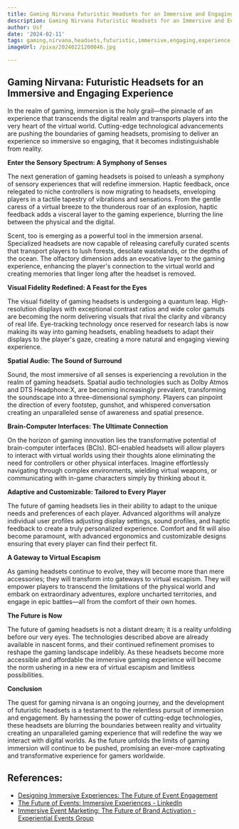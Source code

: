 ```yaml
---
title: Gaming Nirvana Futuristic Headsets for an Immersive and Engaging Experience
description: Gaming Nirvana Futuristic Headsets for an Immersive and Engaging Experience
author: Usf
date: '2024-02-11'
tags: gaming,nirvana,headsets,futuristic,immersive,engaging,experience
imageUrl: /pixa/20240221200046.jpg

---
```

## Gaming Nirvana: Futuristic Headsets  for an Immersive and Engaging Experience

In the realm of gaming, immersion is the holy grail—the pinnacle  of an experience that transcends  the digital realm and transports  players into the very heart of the virtual world. Cutting-edge technological  advancements are pushing the boundaries of gaming headsets, promising to deliver an experience so immersive so engaging, that it becomes indistinguishable from reality.

**Enter the Sensory Spectrum: A  Symphony of Senses**

The next generation of gaming headsets is poised  to unleash a symphony of sensory experiences that  will redefine immersion. Haptic feedback, once relegated to niche controllers is now migrating  to headsets, enveloping players in a tactile tapestry of vibrations and sensations. From  the gentle caress of a  virtual breeze to the thunderous roar of an explosion, haptic  feedback  adds a visceral layer to the gaming experience, blurring the line between the physical and the  digital.

Scent, too is emerging as a powerful tool in the immersion arsenal. Specialized headsets are now capable of releasing carefully curated scents that transport players to lush forests, desolate wastelands, or the depths  of the ocean.  The  olfactory dimension adds an  evocative layer to the gaming experience, enhancing the player's connection to the virtual  world and  creating memories that linger  long after the  headset is removed.

**Visual Fidelity Redefined: A Feast for the  Eyes**

The visual fidelity of gaming  headsets is undergoing a  quantum leap. High-resolution displays with exceptional contrast ratios and wide color gamuts are  becoming the norm delivering visuals that rival the clarity and vibrancy of real life. Eye-tracking technology once reserved for research labs is now making its way into gaming headsets, enabling headsets to adapt  their displays to the player's gaze, creating a more natural and engaging viewing experience.

**Spatial Audio: The Sound of Surround**

Sound,  the most immersive of all senses is experiencing a revolution in the realm  of  gaming headsets. Spatial audio technologies such as Dolby Atmos and DTS Headphone:X, are  becoming increasingly prevalent, transforming the soundscape into a three-dimensional  symphony. Players can pinpoint the direction of every footstep, gunshot, and whispered conversation creating  an  unparalleled sense of awareness and spatial presence.

**Brain-Computer Interfaces: The Ultimate Connection**

On the horizon of gaming innovation lies the transformative potential of brain-computer interfaces (BCIs). BCI-enabled headsets will allow players to interact with virtual  worlds using their thoughts alone eliminating  the need for  controllers  or other  physical interfaces.  Imagine effortlessly navigating through complex environments, wielding virtual weapons, or communicating with in-game characters simply by  thinking about  it.

**Adaptive and Customizable: Tailored to  Every Player**

The future of gaming headsets lies in their  ability to adapt to the unique needs and preferences of each player. Advanced algorithms will analyze individual user profiles adjusting display settings, sound profiles, and haptic feedback to create  a truly personalized experience. Comfort and fit will also become paramount, with  advanced  ergonomics and customizable designs ensuring that every player  can find their perfect fit.

**A Gateway to  Virtual Escapism**

As gaming headsets continue to evolve, they will become more than mere accessories; they will transform into gateways to virtual escapism. They will empower players to transcend  the  limitations  of the physical world  and embark on extraordinary adventures, explore uncharted territories, and engage in epic battles—all  from the comfort of their own homes.

**The Future is Now**

The future of gaming headsets is not a distant dream; it is a reality unfolding before our very eyes. The technologies described above  are already available in nascent forms, and their  continued refinement promises to reshape  the gaming landscape indelibly. As these headsets become more accessible and affordable the  immersive gaming experience will  become the norm ushering in a new  era of virtual escapism  and limitless  possibilities.

**Conclusion**

The  quest for gaming nirvana is an ongoing journey, and the development of futuristic headsets is a testament to the relentless pursuit of immersion and engagement. By harnessing the  power of cutting-edge technologies, these headsets  are blurring the boundaries between reality and virtuality creating an unparalleled gaming experience that will redefine the way we interact  with digital worlds. As the future unfolds the limits of gaming immersion will  continue to be pushed, promising an  ever-more captivating and transformative experience for gamers worldwide.

## References:
- [Designing Immersive Experiences: The Future of Event Engagement](https://www.theeventplannerexpo.com/designing-immersive-experiences-the-future-of-event-engagement/)
- [The Future of Events: Immersive Experiences - LinkedIn](https://www.linkedin.com/pulse/future-events-immersive-experiences-yurii-filipchuk-)
- [Immersive Event Marketing: The Future of Brand Activation - Experiential Events Group](https://www.expeventsgroup.com/blog/immersive-experiential-event-marketing)
